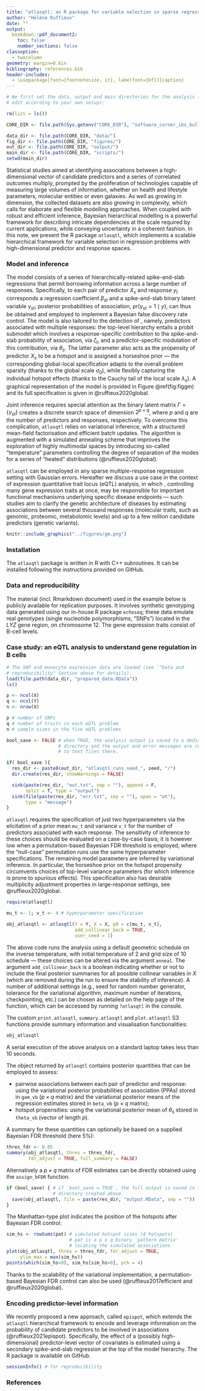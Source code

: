 ```yaml
---
title: "atlasqtl: an R package for variable selection in sparse regression with hierarchically-related responses"
author: "Hélène Ruffieux"
date: ""
output:
  bookdown::pdf_document2: 
    toc: false
    number_sections: false
classoption:
  - twocolumn
geometry: margin=0.6in
bibliography: references.bib
header-includes:
  - \usepackage[font={footnotesize, it}, labelfont={bf}]{caption}
---
```



```r

# We first set the data, output and main directories for the analysis (please 
# edit according to your own setup):

rm(list = ls())

CORE_DIR <- file.path(Sys.getenv("CORE_DIR"), "software_corner_ibs_bulletin/")

data_dir <- file.path(CORE_DIR, "data/")
fig_dir <- file.path(CORE_DIR, "figures/")
out_dir <- file.path(CORE_DIR, "output/")
main_dir <- file.path(CORE_DIR, "scripts/")
setwd(main_dir)
```

Statistical studies aimed at identifying associations between a high-dimensional 
vector of candidate predictors and a series of correlated outcomes multiply, 
prompted by the proliferation of technologies capable of measuring large volumes 
of information, whether on health and lifestyle parameters, molecular entities 
or even galaxies. As well as growing in dimension, the collected datasets are 
also growing in complexity, which calls for elaborate and flexible modelling 
approaches. When coupled with robust and efficient inference, Bayesian 
hierarchical modelling is a powerful framework for describing intricate 
dependencies at the scale required by current applications, while conveying 
uncertainty in a coherent fashion. In this note, we present the R package 
`atlasqtl`, which implements a scalable hierarchical framework for variable 
selection in regression problems with high-dimensional predictor and response 
spaces.


### Model and inference 

The model consists of a series of hierarchically-related spike-and-slab 
regressions that permit borrowing information across a large number of 
responses. Specifically, to each pair of predictor $X_s$ and response $y_t$ 
corresponds a regression coefficient $\beta_{st}$ and a spike-and-slab binary 
latent variable $\gamma_{st}$; posterior probabilities of association, 
$\text{pr}(\gamma_{st} = 1 \mid y)$, can thus be obtained and employed to 
implement a Bayesian false discovery rate control. The model is also tailored to 
the detection of \emph{hotspots}, namely, predictors associated with multiple 
responses: the top-level hierarchy entails a probit submodel which involves a 
response-specific contribution to the spike-and-slab probability of association, 
via $\zeta_t$, and a predictor-specific modulation of this contribution, via 
$\theta_s$. The latter parameter also acts as the propensity of predictor $X_s$ 
to be a hotspot and is assigned a horseshoe prior --- the corresponding 
global-local specification adapts to the overall problem sparsity (thanks to the 
global scale $\sigma_0$), while flexibly capturing the individual hotspot 
effects (thanks to the Cauchy tail of the local scale $\lambda_s$). A graphical 
representation of the model is provided in Figure \@ref(fig:figgm) and its full 
specification is given in @ruffieux2020global.

Joint inference requires special attention as the binary latent matrix 
$\Gamma = \{\gamma_{st}\}$ creates a discrete search space of dimension 
$2^{p\times q}$, where $p$ and $q$ are the number of predictors and responses, 
respectively. To overcome this complication, `atlasqtl` relies on variational 
inference, with a structured mean-field factorisation and efficient batch 
updates. The algorithm is augmented with a simulated annealing scheme that 
improves the exploration of highly multimodal spaces by introducing so-called 
"temperature" parameters controlling the degree of separation of the modes for a 
series of "heated" distributions (@ruffieux2020global). 

`atlasqtl` can be employed in any sparse multiple-response regression setting 
with Gaussian errors. Hereafter we discuss a use case in the context of 
expression quantitative trait locus (eQTL) analysis, in which 
\emph{hotspot genetic variants}, controlling many gene expression traits at 
once, may be responsible for important functional mechanisms underlying specific 
disease endpoints --- such studies aim to clarify the genetic architecture of 
diseases by estimating associations between several thousand responses 
(molecular traits, such as genomic, proteomic, metabolomic levels) and up to a 
few million candidate predictors (genetic variants).

```r
knitr::include_graphics("../figures/gm.png")
```

### Installation

The `atlasqtl` package is written in R with C++ subroutines. It can be installed 
following the instructions provided on 
GitHub\footnote{\url{https://github.com/hruffieux/atlasqtl}}. 

### Data and reproducibility

The material (incl. Rmarkdown document) used in the example below is publicly 
available\footnote{\url{https://github.com/hruffieux/software_corner_ibs_bulletin}} 
for replication purposes. It involves synthetic genotyping data generated using 
our in-house R package `echoseq`; these data emulate real genotypes (single 
nucleotide polymorphisms, "SNPs") located in the *LYZ* gene region, on 
chromosome 12. The gene expression traits consist of B-cell levels. 

### Case study: an eQTL analysis to understand gene regulation in B cells

```r


# The SNP and monocyte expression data are loaded (see `"Data and 
# reproducibility" Section above for details).
load(file.path(data_dir, "prepared_data.RData"))
ls()

p <- ncol(X)
q <- ncol(Y)
n <- nrow(X)

p # number of SNPs
q # number of traits in each eQTL problem
n # sample sizes in the five eQTL problems

bool_save <- FALSE # when TRUE, the analysis output is saved to a dedicated 
                   # directory and the output and error messages are redirected 
                   # to text files there.

if( bool_save ){
  res_dir <- paste0(out_dir, "atlasqtl_runs_seed_", seed, "/")
  dir.create(res_dir, showWarnings = FALSE)

  sink(paste(res_dir, "out.txt", sep = ""), append = F,
       split = T, type = "output")
  sink(file(paste(res_dir, "err.txt", sep = ""), open = "wt"),
       type = "message")
}
```

`atlasqtl` requires the specification of just two hyperparameters via the 
elicitation of a prior mean `mu_t` and variance `v_t` for the number of 
predictors associated with each response. The sensitivity of inference to these 
choices should be evaluated on a case-by-case basis; it is however low when a 
permutation-based Bayesian FDR threshold is employed, where the "null-case" 
permutation runs use the same hyperparameter specifications. The remaining model 
parameters are inferred by variational inference. In particular, the horseshoe 
prior on the hotspot propensity circumvents \emph{ad-hoc} choices of top-level 
variance parameters (for which inference is prone to spurious effects). This 
specification also has desirable multiplicity adjustment properties in 
large-response settings, see @ruffieux2020global.

\footnotesize
```r
require(atlasqtl)
```

```r

mu_t <- 1; v_t <- 4 # hyperparameter specification

obj_atlasqtl <- atlasqtl(Y = Y, X = X, p0 = c(mu_t, v_t), 
                         add_collinear_back = TRUE, 
                         user_seed = 1)
```
\normalsize 

The above code runs the analysis using a default geometric schedule on the 
inverse temperature, with initial temperature of $2$ and grid size of $10$
schedule --- these choices can be altered via the argument `anneal`. The 
argument `add_collinear_back` is a boolean indicating whether or not to include 
the final posterior summaries for all possible collinear variables in $X$ (which 
are removed during the run to ensure the stability of inference). A number of 
additional settings (e.g., seed for random number generator, tolerance for the 
variational algorithm, maximum number of iterations, checkpointing, etc.) can be 
chosen as detailed on the help page of the function, which can be accessed by 
running `?atlasqtl` in the console. 

The custom `print.atlasqtl`, `summary.atlasqtl` and `plot.atlasqtl` S3 functions 
provide summary information and visualisation functionalities:

\footnotesize
```r
obj_atlasqtl
```
\normalsize 
A serial execution of the above analysis on a standard 
laptop\footnote{$2.8$GHz Quad-Core Intel Core i7 machine} takes less than
$10$ seconds. 

The object returned by `atlasqtl` contains posterior quantities 
that can be employed to assess:

   * pairwise associations between each pair of predictor and response: using 
   the variational posterior probabilities of association (PPAs) stored in 
   `gam_vb` ($p \times q$ matrix) and the variational posterior means of the 
   regression estimates stored in `beta_vb` ($p \times q$ matrix);
   * hotspot propensities: using the variational posterior mean of $\theta_s$ 
stored in `theta_vb` (vector of length $p$).

A summary for these quantities can optionally be based on a supplied Bayesian 
FDR threshold (here $5\%$):

\footnotesize
```r
thres_fdr <- 0.05
summary(obj_atlasqtl, thres = thres_fdr, 
        fdr_adjust = TRUE, full_summary = FALSE)
```

\normalsize 
Alternatively a $p \times q$ matrix of FDR estimates can be 
directly obtained using the `assign_bFDR` function.

```r
if (bool_save) { # if `bool_save = TRUE`, the full output is saved in the 
                 # directory created above.
  save(obj_atlasqtl, file = paste(res_dir, "output.RData", sep = "")) 
}
```

The Manhattan-type plot indicates the position of the hotspots after Bayesian 
FDR control: 
\footnotesize
```r
sim_hs <- rowSums(pat) # simulated hotspot sizes (4 hotspots)
                       # pat is a p x q binary 'pattern matrix' 
                       # locating the simulated associations
plot(obj_atlasqtl, thres = thres_fdr, fdr_adjust = TRUE, 
     ylim_max = max(sim_hs))
points(which(sim_hs>0), sim_hs[sim_hs>0], pch = 4)
```
\normalsize 
Thanks to the scalability of the variational implementation, a 
permutation-based Bayesian FDR control can also be used (@ruffieux2017efficient 
and @ruffieux2020global).

### Encoding predictor-level information

We recently proposed a new approach, called `epispot`, which extends the 
`atlasqtl` hierarchical framework to encode and leverage information on the 
probability of candidate predictors to be involved in associations 
(@ruffieux2021epispot). Specifically, the effect of a (possibly 
high-dimensional) predictor-level vector of covariates is estimated using a 
secondary spike-and-slab regression at the top of the model hierarchy. The R 
package is available on 
GitHub\footnote{\url{https://github.com/hruffieux/epispot}}.

```r
sessionInfo() # for reproducibility
```

\small
### References
